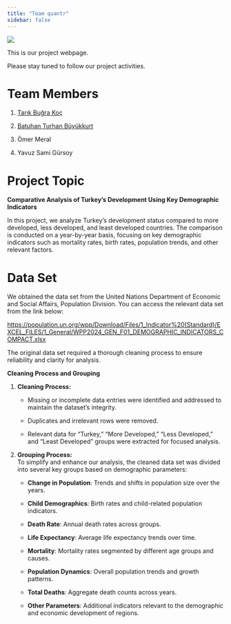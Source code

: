 ```yaml
---
title: "Team quantr"
sidebar: false 
---
```


![](images/c48bdbb6-b799-4662-b2a9-1ceecd4e8b77.jpg)

This is our project webpage.

Please stay tuned to follow our project activities.

# Team Members

1.  [Tarık Buğra Koç](https://github.com/emu-hacettepe-analytics/emu430-fall2024-tarikbugrakoc)

2.  [Batuhan Turhan Büyükkurt](https://github.com/emu-hacettepe-analytics/emu430-fall2024-btbuyukkurt)

3.  Ömer Meral

4.  Yavuz Sami Gürsoy

# Project Topic

**Comparative Analysis of Turkey's Development Using Key Demographic Indicators**

In this project, we analyze Turkey's development status compared to more developed, less developed, and least developed countries. The comparison is conducted on a year-by-year basis, focusing on key demographic indicators such as mortality rates, birth rates, population trends, and other relevant factors.

# Data Set

We obtained the data set from the United Nations Department of Economic and Social Affairs, Population Division. You can access the relevant data set from the link below:

<https://population.un.org/wpp/Download/Files/1_Indicator%20(Standard)/EXCEL_FILES/1_General/WPP2024_GEN_F01_DEMOGRAPHIC_INDICATORS_COMPACT.xlsx>

The original data set required a thorough cleaning process to ensure reliability and clarity for analysis.

**Cleaning Process and Grouping**

1.  **Cleaning Process:**

    -   Missing or incomplete data entries were identified and addressed to maintain the dataset's integrity.

    -   Duplicates and irrelevant rows were removed.

    -   Relevant data for "Turkey," "More Developed," "Less Developed," and "Least Developed" groups were extracted for focused analysis.

2.  **Grouping Process:**\
    To simplify and enhance our analysis, the cleaned data set was divided into several key groups based on demographic parameters:

    -   **Change in Population**: Trends and shifts in population size over the years.

    -   **Child Demographics**: Birth rates and child-related population indicators.

    -   **Death Rate**: Annual death rates across groups.

    -   **Life Expectancy**: Average life expectancy trends over time.

    -   **Mortality**: Mortality rates segmented by different age groups and causes.

    -   **Population Dynamics**: Overall population trends and growth patterns.

    -   **Total Deaths**: Aggregate death counts across years.

    -   **Other Parameters**: Additional indicators relevant to the demographic and economic development of regions.
